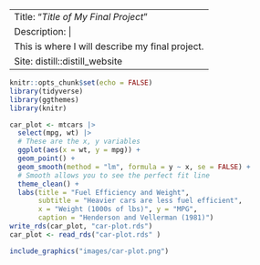 |                                                 |
|-------------------------------------------------|
| Title: "*Title of My Final Project*"              |
| Description: \|                                 |
| This is where I will describe my final project. |
| Site: distill::distill_website                  |

```r
knitr::opts_chunk$set(echo = FALSE)
library(tidyverse)
library(ggthemes)
library(knitr)
```

```r
car_plot <- mtcars |> 
  select(mpg, wt) |> 
  # These are the x, y variables
  ggplot(aes(x = wt, y = mpg)) + 
  geom_point() + 
  geom_smooth(method = "lm", formula = y ~ x, se = FALSE) + 
  # Smooth allows you to see the perfect fit line
  theme_clean() + 
  labs(title = "Fuel Efficiency and Weight",
       subtitle = "Heavier cars are less fuel efficient",
       x = "Weight (1000s of lbs)", y = "MPG",
       caption = "Henderson and Vellerman (1981)")
write_rds(car_plot, "car-plot.rds")
car_plot <- read_rds("car-plot.rds" )
```

```r
include_graphics("images/car-plot.png")
```

